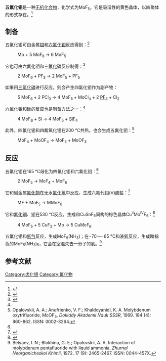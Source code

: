 {{chembox
| verifiedrevid = 428807101
| Name = 五氟化钼
| ImageFile = Structure_of_Mo5F20.svg
| ImageSize = 200px
| ImageName = 五氟化钼四聚体结构
| ImageFile2 = MoF5.png
| ImageSize2 = 200px
| ImageName2 = 五氟化钼晶胞结构
| IUPACName = Molybdenum(V) fluoride<br/>Molybdenum pentafluoride
| OtherNames = 氟化钼(V)
|Section1={{Chembox Identifiers
| CASNo = 13819-84-6
| CASNo_Ref = {{cascite|correct|CAS}}
| CASNo_Comment = 单体
| CASNo2 = 57327-37-4
| CASNo2_Ref = {{cascite|correct|CAS}}
| CASNo2_Comment = 四聚体
| RTECS = 
| PubChem = 139613
| EINECS = 
| InChI = 1S/5FH.Mo/h5*1H;/q;;;;;+5/p-5
| InChIKey = NBJFDNVXVFBQDX-UHFFFAOYSA-I
| SMILES = F[Mo](F)(F)(F)F
  }}
|Section2={{Chembox Properties
| Formula = MoF<sub>5</sub>
| MolarMass = 190.93
| Appearance = 黄色固体<ref name=Paine>{{cite journal|last1=Paine|first1=R. T.|last2=Asprey|first2=L. B.|last3=Graham|first3=L.|last4=Bartlett|first4=N.|title=Metal Pentafluorides|year=2007|pages=137–140|issn=19344716|doi=10.1002/9780470132500.ch31}}</ref>
| Density = 3.44 g/cm<sup>3</sup>
| Solubility = 
| SolubleOther =
| MeltingPt = {{convert|45.7|C|K}}<ref name=Stene>{{cite journal|last1=Stene|first1=Riane E.|last2=Scheibe|first2=Benjamin|last3=Pietzonka|first3=Clemens|last4=Karttunen|first4=Antti J.|last5=Petry|first5=Winfried|last6=Kraus|first6=Florian|title=MoF5 revisited. A comprehensive study of MoF5|journal=Journal of Fluorine Chemistry|volume=211|year=2018|pages=171–179|issn=00221139|doi=10.1016/j.jfluchem.2018.05.002}}</ref>

| BoilingPt = {{convert|50|C|K}}（升华）<ref name=Stene />
  }}
|Section3={{Chembox Structure
| Coordination = 
| CrystalStruct = 
| Dipole =
  }}
|Section4={{Chembox Thermochemistry
| HeatCapacity = 96.6 J/mol·K
  }}
|Section7={{Chembox Hazards
| ExternalSDS =
| MainHazards = 氧化剂，水解生成HF
| RPhrases = 
| SPhrases = 
| FlashPt = 不可燃
  }}
}}

'''五氟化钼'''是一种[[无机化合物|无机化合物]]，化学式为MoF<sub>5</sub>。它是吸湿性的黄色晶体，以四聚体的形式存在。<ref>{{cite journal|last1=Edwards|first1=A. J.|last2=Peacock|first2=R. D.|last3=Small|first3=R. W. H.|title=868. The preparation and structure of molybdenum pentafluoride|journal=Journal of the Chemical Society (Resumed)|year=1962|pages=4486|issn=0368-1769|doi=10.1039/jr9620004486}}</ref>
==制备==
五氟化钼可由金属[[钼|钼]]和[[六氟化钼|六氟化钼]]反应得到：<ref name="IS13">{{cite journal| author=T. J. Ouellette, C. T. Ratcliffe, D. W. A. Sharp, A. M. Steven| title=Molybdenum(V) Fluoride (Molybdenum pentalfluoride)| journal=Inorganic Syntheses| volume=13| year=1972| pages=146–150|doi=10.1002/9780470132449.ch28}}</ref>
:Mo + 5 MoF<sub>6</sub>  →  6 MoF<sub>5</sub>

它也可由六氟化钼和[[三氟化磷|三氟化磷]]反应制得：<ref>{{cite journal|last1=O'Donnell|first1=T.A.|last2=Stewart|first2=D.F.|title=Chemical reactions of molybdenum hexafluoride|journal=Journal of Inorganic and Nuclear Chemistry|volume=24|issue=3|year=1962|pages=309–314|issn=00221902|doi=10.1016/0022-1902(62)80185-7}}</ref>
: 2 MoF<sub>6</sub> + PF<sub>3</sub> → 2 MoF<sub>5</sub> + PF<sub>5</sub>

如果用[[三氯化磷|三氯化磷]]进行反应，则会产生四氯化钼作为副产物：
: 5 MoF<sub>6</sub> + 2 PCl<sub>3</sub> → 4 MoF<sub>5</sub> + MoCl<sub>4</sub> + 2 [[五氟化磷|PF<sub>5</sub>]] + Cl<sub>2</sub>

六氟化钼和[[硅|硅]]的反应也是制备方法之一：<ref name=Paine />
:4 MoF<sub>6</sub> + Si → 4 MoF<sub>5</sub> + [[四氟化硅|SiF<sub>4</sub>]]

此外，四氟化钼和四氟氧化钼在200 °C共热，也会生成五氟化钼：<ref>Opalovskii, A. A.; Anufrienko, V. F.; Khaldoyanidi, K. A. Molybdenum oxytrifluoride, MoOF<sub>3</sub>. ''Doklady Akademii Nauk SSSR'', 1969. 184 (4): 860-862. ISSN: 0002-3264.</ref>
: MoF<sub>4</sub> + MoOF<sub>4</sub> → MoF<sub>5</sub> +  MoOF<sub>3</sub>

==反应==
五氟化钼在165 °C歧化为四氟化钼和六氟化钼：<ref name=Stene />
:2 MoF<sub>5</sub>  →  MoF<sub>4</sub>  +  MoF<sub>6</sub>

它和碱金属[[氟化物|氟化物]]在无水[[氟化氢|氟化氢]]中反应，生成六氟代钼(V)酸盐：<ref>{{cite journal|last1=Stene|first1=Riane E.|last2=Scheibe|first2=Benjamin|last3=Petry|first3=Winfried|last4=Kraus|first4=Florian|title=Synthesis and Characterization of the Hexafluoridomolybdates(V) ''A''[MoF<sub>6</sub>] (''A'' = Li - Cs)|journal=European Journal of Inorganic Chemistry|volume=2020|issue=19|year=2020|pages=1834–1843|issn=14341948|doi=10.1002/ejic.202000141}}</ref>
: MF + MoF<sub>5</sub> → MMoF<sub>6</sub>

它和[[氟化铜|氟化铜]]、[[钼|钼]]在530 °C反应，生成和CuSnF<sub>6</sub>同构的棕色晶体Cu<sup>II</sup>Mo<sup>IV</sup>F<sub>6</sub>：<ref>{{cite journal|last1=Llorente|first1=S.|last2=Goubard|first2=F.|last3=Gredin|first3=P.|last4=Bizot|first4=D.|last5=Chassaing|first5=J.|last6=Quarton|first6=M.|title=Synthesis and Crystal Structure of Cu<sup>II</sup>Mo<sup>IV</sup>F<sub>6</sub> and Cr<sup>II</sup>Nb<sup>IV</sup>F<sub>6</sub> (LT Form)|journal=Zeitschrift für anorganische und allgemeine Chemie|volume=624|issue=9|year=1998|pages=1538–1542|issn=0044-2313|doi=10.1002/(SICI)1521-3749(199809)624:9<1538::AID-ZAAC1538>3.0.CO;2-E}}</ref>
: 4 MoF<sub>5</sub> + 5 CuF<sub>2</sub> + Mo → 5 CuMoF<sub>6</sub>

五氟化钼和[[氨|氨气]]反应，生成MoF<sub>5</sub>(NH<sub>3</sub>)；在−70～−65 °C和液氨反应，生成暗棕色的MoF<sub>5</sub>(NH<sub>3</sub>)<sub>5</sub>，它会在室温失去一分子的氨。<ref>Belyaev, I. N.; Blokhina, G. E.; Opalovskii, A. A. Interaction of molybdenum pentafluoride with liquid ammonia. ''Zhurnal Neorganicheskoi Khimii'', 1972. 17 (9): 2465-2467. ISSN: 0044-457X.</ref>

==参考文献==
{{reflist|2}}

{{钼化合物}}
{{氟化物}}

[[Category:卤化钼|Category:卤化钼]]
[[Category:氟化物|Category:氟化物]]
